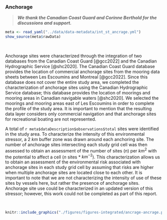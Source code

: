 ### Anchorage {#ancrage}

> ***We thank the Canadian Coast Guard and Corinne Berthold for the discussions and support.***

```r
meta <- read_yaml("../data/data-metadata/int_st_ancrage.yml")
show_source(meta$rawData)
```

<br/>

Anchorage sites were characterized through the integration of two databases from the Canadian Coast Guard [@gcc2022] and the Canadian Hydrographic Service [@shc2020]. The Canadian Coast Guard database provides the location of commercial anchorage sites from the mooring data sheets between Les Escoumins and Montreal [@gcc2022]. Since this database does not cover the entire study area, we completed the characterization of anchorage sites using the Canadian Hydrographic Service database; this database provides the location of moorings and mooring areas in Canadian navigable waters [@shc2020]. We selected the moorings and mooring areas east of Les Escoumins in order to complete the profile of the study area. It is important to mention that the resulting data layer considers only commercial navigation and that anchorage sites for recreational boating are not represented. 

A total of `r meta$dataDescription$observations$total` sites were identified in the study area. To characterize the intensity of this environmental stressor, a 2 $km$ buffer zone was drawn around each anchoring site. The number of anchorage sites intersecting each study grid cell was then assessed to obtain an assessment of the number of sites ($n$) per $km^2$ with the potential to affect a cell ($n$ sites * $km^{-2}$). This characterization allows us to obtain an assessment of the environmental risk associated with anchorage sites in each study grid cell by assuming that risks are higher when multiple anchorage sites are located close to each other. It is important to note that we are not characterizing the intensity of use of these sites by vessels here, but rather the presence of anchorage sites. Anchorage site use could be characterized in an updated version of this stressor; however, this work could not be completed as part of this report.

<br/>

```r
knitr::include_graphics("./figures/figures-integrated/ancrage-ancrage.png")
```

<br>

